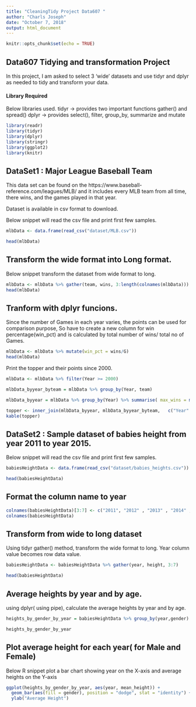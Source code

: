 ```yaml
---
title: "CleaningTidy Project Data607 "
author: "Charls Joseph"
date: "October 7, 2018"
output: html_document
---
```





```r
knitr::opts_chunk$set(echo = TRUE)
```
## Data607 Tidying and transformation Project 

In this project, I am asked to select 3 'wide' datasets and use tidyr and dplyr as needed to tidy and transform your data.

####  Library Required

Below libraries used. 
tidyr  -> provides two important functions gather() and spread()
dplyr -> provides select(), filter, group_by, summarize and mutate

```r

library(readr)
library(tidyr)
library(dplyr)
library(stringr)
library(ggplot2)
library(knitr)

```


## DataSet1 : Major League Baseball Team
This data set can be found on the https://www.baseball-reference.com/leagues/MLB/
and it includes every MLB team from all time, there wins, and the games played in that year.

Dataset is available in csv format to download. 

Below snippet will read the csv file and print first few samples. 

```r
mlbData <- data.frame(read_csv("dataset/MLB.csv"))

head(mlbData)

```

## Transform the wide format into Long format. 

Below snippet transform the dataset from wide format to long. 

```r

mlbData <- mlbData %>% gather(team, wins, 3:length(colnames(mlbData)))
head(mlbData)

```

## Tranform with dplyr funcions. 

Since the number of Games in each year varies, the points can be used for comparison purpose, So have to create a new column for win percentage(win_pct) and is calculated by total number of wins/ total no of Games.

```r

mlbData <- mlbData %>% mutate(win_pct = wins/G)
head(mlbData)

```

Print the topper and their points since 2000. 

```r

mlbData <- mlbData %>% filter(Year >= 2000)

mlbData_byyear_byteam = mlbData %>% group_by(Year, team)

mlbData_byyear = mlbData %>% group_by(Year) %>% summarise( max_wins = max(wins, na.rm = TRUE))  %>% arrange(-Year)

topper <- inner_join(mlbData_byyear, mlbData_byyear_byteam,   c("Year" = "Year", "max_wins" = "wins")  ) %>% select(Year, max_wins , team)
kable(topper)

```




## DataSet2 : Sample dataset of babies height from year 2011 to year 2015.

Below snippet will read the csv file and print first few samples. 


```r
babiesHeightData <- data.frame(read_csv("dataset/babies_heights.csv"))

head(babiesHeightData)

```

## Format the column name to year 

```r

colnames(babiesHeightData)[3:7] <- c("2011", "2012" , "2013" , "2014" , "2015")
colnames(babiesHeightData)


```


## Transform from wide to long dataset 

Using tidyr gather() method, transform the wide format to long. Year column value becomes row data value. 

```r
babiesHeightData <- babiesHeightData %>% gather(year, height, 3:7)

head(babiesHeightData)

```

## Average heights by year and by age. 

using dplyr( using pipe), calculate the average heights by year and by age. 


```r

heights_by_gender_by_year = babiesHeightData %>% group_by(year,gender) %>% summarise(mean_height = mean(height, na.rm = TRUE))

heights_by_gender_by_year

```

## Plot average height for each year( for Male and Female)

Below R snippet plot a bar chart showing year on the X-axis and average heights on the Y-axis 

```r

ggplot(heights_by_gender_by_year, aes(year, mean_height)) + 
  geom_bar(aes(fill = gender), position = "dodge", stat = "identity") + 
  ylab("Average Height")



```